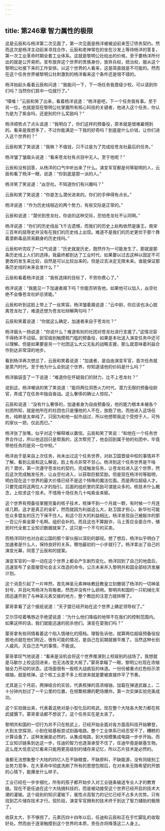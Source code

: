 ```yaml
---
---
---
```

title: 第246章 智力属性的极限
---



这是云辰和与杨洋第二次见面了，第一次见面是杨洋被被迫前来签订债务契约。然而这次是杨洋主动前来寻找合作，云辰和老神常在的坐在沙发上等待杨洋的答复，第一次工业革命时期全套工业体系。这就是黎明公社给出的价格，至于要杨洋所付出的就是公开易帜。宣布放弃这个世界的贵族身份，放弃兵权，统治权，服从这个黎明公社接下来的工作安排。以这个世界的人看来，这是简直就是不可能的。然而在这个任务世界被黎明公社刺激到的杨洋看来这个条件还是很不错的。

杨洋抬起头看着云辰和问道：“我能问一下，下一场任务我晋级少校，可以请到你们吗？当然你们其中一位就行了。”

“噗嗤！”云辰和笑了出来，看着杨洋说道：“杨洋是吧，下一个任务我有事。至于另一位，也就是现在黎明公社掌握所有核心科技的关键者，他进入这个任务，你认为是为了紫金吗，还是别的什么奖励吗？”

杨洋顺势点了点头说道：“我明白了，你们这样的预备役，原本就是很难雇佣到的。看来是我想多了，不过你能满足一下我的好奇吗？到底是什么价钱，让你们进入这个世界的？”

云辰和笑了笑说道：“我嘛？不值钱，只不过是为了完成给苍龙社最后的任务。”

杨洋皱了皱眉头说道：“看来苍龙社有点目中无人。至于他呢？”

云辰和没有回答，从杨洋的口气中听出来了什么。演变军官都是何等聪明的人，云辰和看了杨洋一眼，说道：“你到底是那一派的人。”

杨洋笑了笑说道：“焱空社。不知道你们有兴趣吗？”

云辰和笑了笑说道：“你是怎么潜伏进来的。你们的手伸得有点长。”

杨洋说道：“作为历史线相近的两个势力，有些交际是正常的。”

云辰和说道：“潜伏到苍龙社，你说的这种交际，恐怕苍龙社不认同啊。”

杨洋说道：“你们的历史线岳飞千古遗憾，而我们的历史上赵构依然是康王。南宋三百年的屈辱史并没有在我们的历史线上出现。难道不是我们的历史更优于那个靠着垄断毒品贸易翻身的历史线吗。”

云辰和听完叹了一口气说道：“历史就是历史，既然作为一可能发生了，那就是那条历史线上人们的选择。我最终都到达了工业时代，如果要以过去这种以固定不可更改的发生来比较，自然是可以比较出来的。但是过去决定无限未来。谁能保证那条历史线的未来会发什么？”

云辰和看着杨洋说道：“我有选择的目标了，不劳你费心了。”

杨洋说道：“我能见一下加速者阁下吗？你能否转告他，如果他可以加入，焱空社绝不会像苍龙社妒忌贤能。”

云辰和听到这脸上带上了一丝笑容。杨洋皱着眉说道：“云中尉，你应该也决心脱离苍龙社了，难道还想为苍龙社辩解两句吗？”

云辰和笑着说道：“你就这么确定，加速者来自于苍龙社？”

杨洋眉头一扬说道：“你说什么？难道有别的社团对苍龙社进行支援了。”这情况容不得杨洋不动容。尉官级别触摸核门槛的预备役，如果是本社送入演变任务中还可以理解。但是如果要是另一个社团这么大公无私的战略支援，那么就意味着利益合作到达非常深的地步。

看到杨洋再次想岔了，云辰和笑着说道：“加速者，是自由演变军官，首次任务就是蒸汽时代。至于他为什么会到这个世界，你知道请他的价码是什么吗？”

杨洋脑袋歪了一下说道：“难道你在怀疑我们的财力，比不上苍龙社？”

说到这，杨洋嘲讽的笑了笑说道：“能将两位洞悉火力时代，潜力无限的预备役尉官，弄成了在任务中独自奋战。这么奢侈的确让人惊叹。”

云辰和说道：“没有什么奢侈的，加速者身为自由预备役，他的能力根本未被各个社团所知，就是他所在的社团也只是懂他的人不在，放跑了他。而他进入这场任务，纯粹是太单纯了。只因为和他一起作战过，所以他想帮我这个受控于人，可怜的家伙一把，仅此而已。”

杨洋张了张嘴，似乎对这个解释难以置信。云辰和笑了笑说：“和他在一个任务世界合作过，所以他这回只是帮我的，这次帮完了，他会回到属于他的社团中，毕竟带他任务的是另一位中校。”

杨洋由于是来自上次任务，尚未出过这个任务世界，对赵卫国晋级中校的事情并不了解。看到云辰和这么解说，脸上有点非常不甘心。杨洋到这个任务世界是干啥的？潜伏，第一次遵守苍龙社的契约，完成触发任务，让苍龙社进入这个世界，然后这次完成触发任务，让焱空社进入，以获取巨额奖励。但是现在杨洋何等聪明，明白现在这个世界的最大价值已经不是这个特殊的魔法位面。而是两位超级人才。只要完成将这两位人才的指引。后面的组织里的奖励可谓是众多的。核技术什么概念，上校求这个技术。不惜用十场任务几十吨紫金来砸。

这个世界有预备役掌握完备的核子技术，核弹不到一个月就一颗，有时候一个月连续几颗。这才是真正的金矿。然而就因为利益这么大，赵卫国才担心，新华社可能在众多盟友的压力下保不住人。和这个巨大的利益相比，杨洋发现自己被敲诈的那一百公斤紫金算个毛啊。组织会补的。而且这也不算敲诈，马上答应全面合作，殖民时代全套工业知识数据就来了。这只是一个不亏的买卖。

而杨洋同时也对白岩公国的那个家伙报以深刻的鄙视。想了想后，杨洋似乎明白了加速者是什么人，保持良好的关系，哪怕最初的一小步就行了。杨洋拿出了自己的演变光幕，同意了云辰和的提案。

演变军官的一举一动在这个世界上都会产生剧烈变化。杨洋回到了自己的地盘后，迅速宣布了全面接受社会主义改造的命令。公示未来并入黎明共和国全部经济发展计划。

这个消息引起了一片哗然，首先神圣元素神咏教廷教皇立刻撤销了杨洋的一切神圣封号，并且叱骂杨洋为背叛者。然而并没有什么卵用。黎明共和国的一只机械化军团迅速开到了与神圣元素交接的地方，整个教廷的注意力就转移了。

蒙哥拿看了这个报纸说道：“天子盟已经开始在这个世界上确定领导权了。”

艾尔莎咬着嘴唇近乎绝望说道：“为什么他们降临的地带不在我们的控制范围内。如果这样的话，我们就能迅速的扼杀他们。演变在耍我们吗？”

蒙哥拿有些同情看着这个陷入情绪化的搭档。理智告诉他，就算两位超级预备役投放地点就在他们附近，很有可能的情况，是自己在前期就被平推了。当然这种长别人威风，灭自己志气的事情，不能说。

蒙哥拿叹气地说道：“看来是没机会将这个世界推演到上校级别的战场了。我想就是马歇尔上校这回进来，也无法改变大局了。”蒙哥拿瞄了一眼，黎明公社现在浓缩铀全力开动的状态。这场面很有一股核大战疯狂的味道。一份份被重点红色标示浓缩铀，就是核弹。这个核工业差不多上校进来就是要被直接炸平了节奏。

尤其是三个月前，两弹结合的实验，代表核弹的高浓缩铀，加载在弹道武器上，二十分钟内划过了一千公里的位置，在频繁核爆的靶场爆炸。第一次实弹实验完美成功。

这个实验做出来，代表着这绝对是小型化后的核武。现在整个大陆各大势力都在核武威慑下。蒙哥拿话都不想说了。这个任务实在是太丧了。

黎明共和国的一切行为并不只在核武上，已经开始全面对各方面高科技开始攀登，大到太空探测，小到在硅基板尝试刻画电路。整个工业体系已经忍受不了，糟糕的计算设备了。这种发展是必然的。从集成电路，到大规模集成电路一步步开始。而工业知识链条到达这一步，任迪的智力也逐渐承受不住了，任迪毕竟是碳基生物。这么庞大信息记忆看来只能用更高级别的储存来记忆，所以芯片技术是必然的。

谁都无法想象整个大陆的四亿人在不缺粮食，不缺原料，不缺能源，没有同级别工业势力竞争，在大革命中彻底洗刷了所有的思想包袱后，在对未来无限希望的开朗的心情下，能爆发什么样子。

工业已经在一步步细化，所有的孩子都开始步入对工业链条输送专业人才的教育链。现在不是任迪在这个大陆搞科技的，而是被动接受这个世界已经开启的技术大潮的灌输。这个级别的知识灌输下，属性点高智力的记忆已经不占多大优势。只有找到芯片储存技术才行。现阶段，演变军官拥有的技术终于到达了智力辅助的极限了。

收获太大，手不够捞了。元素历四十四年以后，任迪和云辰和正在手忙脚乱的收取好处。然而由于逐渐触摸到这个世界的本质，责任亦将降落这二人身上。